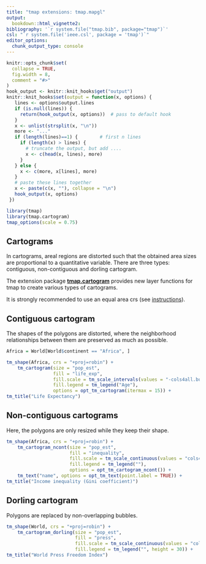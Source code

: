 ```yaml
---
title: "tmap extensions: tmap.mapgl"
output: 
  bookdown::html_vignette2:
bibliography: '`r system.file("tmap.bib", package="tmap")`'
csl: "`r system.file('ieee.csl', package = 'tmap')`"
editor_options: 
  chunk_output_type: console
---
```


```r
knitr::opts_chunk$set(
  collapse = TRUE,
  fig.width = 8,
  comment = "#>"
)
hook_output <- knitr::knit_hooks$get("output")
knitr::knit_hooks$set(output = function(x, options) {
   lines <- options$output.lines
   if (is.null(lines)) {
     return(hook_output(x, options))  # pass to default hook
   }
   x <- unlist(strsplit(x, "\n"))
   more <- "..."
   if (length(lines)==1) {        # first n lines
     if (length(x) > lines) {
       # truncate the output, but add ....
       x <- c(head(x, lines), more)
     }
   } else {
     x <- c(more, x[lines], more)
   }
   # paste these lines together
   x <- paste(c(x, ""), collapse = "\n")
   hook_output(x, options)
 })

```


```r
library(tmap)
library(tmap.cartogram)
tmap_options(scale = 0.75)
```

## Cartograms

In cartograms, areal regions are distorted such that the obtained area sizes are proportional to a quantitative variable. There are three types: contiguous, non-contiguous and dorling cartogram.

The extension package [**tmap.cartogram**](https://r-tmap.github.io/tmap.cartogram/) provides new layer functions for tmap to create various types of cartograms.

It is strongly recommended to use an equal area crs (see [instructions](https://r-tmap.github.io/tmap.cartogram/articles/intro#map-projection)).

## Contiguous cartogram

The shapes of the polygons are distorted, where the neighborhood relationships between them are preserved as much as possible.

```r
Africa = World[World$continent == "Africa", ]

tm_shape(Africa, crs = "+proj=robin") +
	tm_cartogram(size = "pop_est", 
				 fill = "life_exp",
				 fill.scale = tm_scale_intervals(values = "-cols4all.bu_br_div"),
				 fill.legend = tm_legend("Age"),
				 options = opt_tm_cartogram(itermax = 15)) +
tm_title("Life Expectancy")
```

## Non-contiguous cartograms

Here, the polygons are only resized while they keep their shape.

```r
tm_shape(Africa, crs = "+proj=robin") +
	tm_cartogram_ncont(size = "pop_est", 
					   fill = "inequality",
					   fill.scale = tm_scale_continuous(values = "cols4all.pu_gn_div", values.range = c(0, 0.5)),
					   fill.legend = tm_legend(""),
					   options = opt_tm_cartogram_ncont()) +
	tm_text("name", options = opt_tm_text(point.label = TRUE)) +
tm_title("Income inequality (Gini coefficient)")
```

## Dorling cartogram

Polygons are replaced by non-overlapping bubbles.

```r
tm_shape(World, crs = "+proj=robin") +
	tm_cartogram_dorling(size = "pop_est", 
						 fill = "press",
						 fill.scale = tm_scale_continuous(values = "cols4all.pu_gn_div", midpoint = 50),
						 fill.legend = tm_legend("", height = 30)) +
tm_title("World Press Freedom Index")
```

